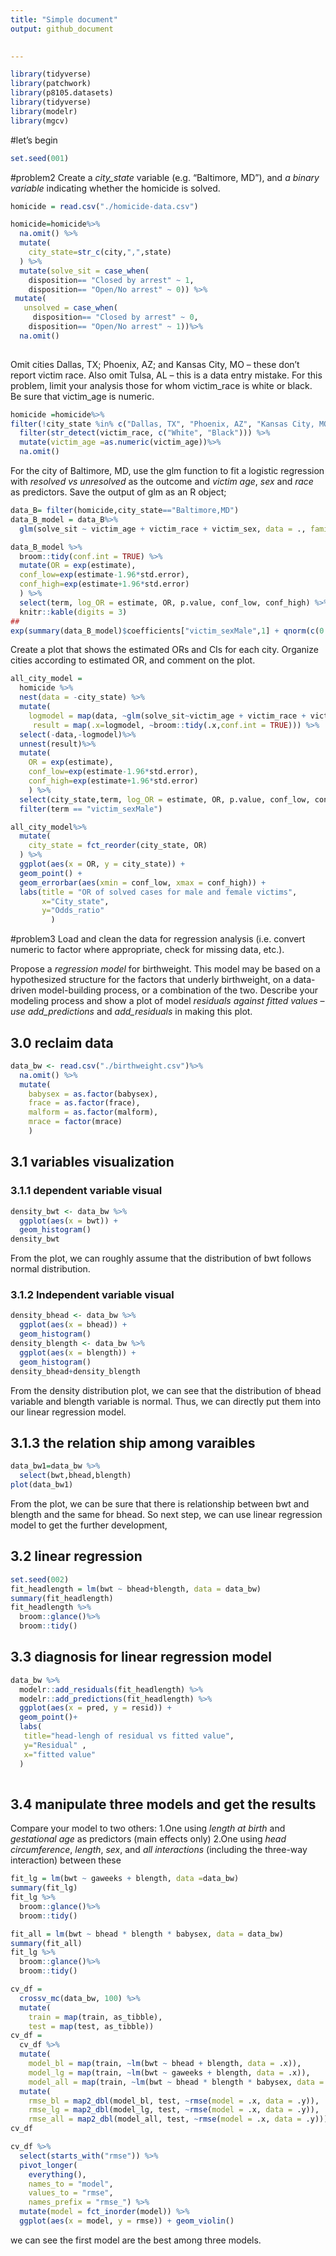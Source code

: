 ```yaml
---
title: "Simple document"
output: github_document

    
---
```

```r
library(tidyverse)
library(patchwork)
library(p8105.datasets)
library(tidyverse)
library(modelr)
library(mgcv)
```

#let's begin
```r
set.seed(001)
```

#problem2
Create a _city_state_ variable (e.g. “Baltimore, MD”), and _a binary variable_ indicating whether the homicide is solved. 
```r
homicide = read.csv("./homicide-data.csv") 

homicide=homicide%>% 
  na.omit() %>% 
  mutate(
    city_state=str_c(city,",",state)
  ) %>% 
  mutate(solve_sit = case_when(
    disposition== "Closed by arrest" ~ 1,
    disposition== "Open/No arrest" ~ 0)) %>% 
 mutate(
   unsolved = case_when(
     disposition== "Closed by arrest" ~ 0,
    disposition== "Open/No arrest" ~ 1))%>% 
  na.omit() 
                          
```



Omit cities Dallas, TX; Phoenix, AZ; and Kansas City, MO – these don’t report victim race. Also omit Tulsa, AL – this is a data entry mistake. For this problem, limit your analysis those for whom victim_race is white or black. Be sure that victim_age is numeric.

```r
homicide =homicide%>% 
filter(!city_state %in% c("Dallas, TX", "Phoenix, AZ", "Kansas City, MO", "Tulsa, AL")) %>% 
  filter(str_detect(victim_race, c("White", "Black"))) %>% 
  mutate(victim_age =as.numeric(victim_age))%>% 
  na.omit()
```

For the city of Baltimore, MD, use the glm function to fit a logistic regression with _resolved vs unresolved_ as the outcome and _victim_ _age_, _sex_ and _race_ as predictors. Save the output of glm as an R object; 
```r
data_B= filter(homicide,city_state=="Baltimore,MD")
data_B_model = data_B%>% 
  glm(solve_sit ~ victim_age + victim_race + victim_sex, data = ., family = binomial())

data_B_model %>% 
  broom::tidy(conf.int = TRUE) %>% 
  mutate(OR = exp(estimate), 
  conf_low=exp(estimate-1.96*std.error), 
  conf_high=exp(estimate+1.96*std.error)
  ) %>%
  select(term, log_OR = estimate, OR, p.value, conf_low, conf_high) %>% 
  knitr::kable(digits = 3)
##
exp(summary(data_B_model)$coefficients["victim_sexMale",1] + qnorm(c(0.025,0.5,0.975)) * summary(data_B_model)$coefficients["victim_sexMale",2])
```
Create a plot that shows the estimated ORs and CIs for each city. Organize cities according to estimated OR, and comment on the plot.
```r
all_city_model = 
  homicide %>%
  nest(data = -city_state) %>% 
  mutate(
    logmodel = map(data, ~glm(solve_sit~victim_age + victim_race + victim_sex, family = binomial(), data = ., )),
     result = map(.x=logmodel, ~broom::tidy(.x,conf.int = TRUE))) %>% 
  select(-data,-logmodel)%>% 
  unnest(result)%>% 
  mutate(
    OR = exp(estimate), 
    conf_low=exp(estimate-1.96*std.error), 
    conf_high=exp(estimate+1.96*std.error)
    ) %>%
  select(city_state,term, log_OR = estimate, OR, p.value, conf_low, conf_high) %>% 
  filter(term == "victim_sexMale")
```
```r
all_city_model%>%
  mutate(
    city_state = fct_reorder(city_state, OR)
  ) %>%
  ggplot(aes(x = OR, y = city_state)) +
  geom_point() +
  geom_errorbar(aes(xmin = conf_low, xmax = conf_high)) +
  labs(title = "OR of solved cases for male and female victims",
       x="City_state",
       y="Odds_ratio"
         )
```

#problem3
Load and clean the data for regression analysis (i.e. convert numeric to factor where appropriate, check for missing data, etc.).

Propose a _regression model_ for birthweight. This model may be based on a hypothesized structure for the factors that underly birthweight, on a data-driven model-building process, or a combination of the two. Describe your modeling process and show a plot of model _residuals against fitted values_ – _use add_predictions_ and _add_residuals_ in making this plot.


## 3.0 reclaim data
```r
data_bw <- read.csv("./birthweight.csv")%>% 
  na.omit() %>% 
  mutate(
    babysex = as.factor(babysex),
    frace = as.factor(frace), 
    malform = as.factor(malform),
    mrace = factor(mrace)
    )
```

## 3.1 variables visualization

### 3.1.1 dependent variable visual
```r
density_bwt <- data_bw %>% 
  ggplot(aes(x = bwt)) + 
  geom_histogram()
density_bwt
```
From the plot, we can roughly assume that the distribution of bwt follows normal distribution.

### 3.1.2 Independent variable visual

```r
density_bhead <- data_bw %>% 
  ggplot(aes(x = bhead)) + 
  geom_histogram()
density_blength <- data_bw %>% 
  ggplot(aes(x = blength)) + 
  geom_histogram()
density_bhead+density_blength
```
From the density distribution plot, we can see that the distribution of bhead variable and blength variable is normal. Thus, we can directly put them into our linear regression model.

## 3.1.3 the relation ship among varaibles
```r
data_bw1=data_bw %>% 
  select(bwt,bhead,blength)
plot(data_bw1)
```
From the plot, we can be sure that there is relationship between bwt and blength and the same for bhead. So next step, we can use linear regression model to get the further development,

## 3.2 linear regression
```r
set.seed(002)
fit_headlength = lm(bwt ~ bhead+blength, data = data_bw)
summary(fit_headlength)
fit_headlength %>% 
  broom::glance()%>% 
  broom::tidy()
```

## 3.3 diagnosis for linear regression model 
```r
data_bw %>% 
  modelr::add_residuals(fit_headlength) %>% 
  modelr::add_predictions(fit_headlength) %>%
  ggplot(aes(x = pred, y = resid)) + 
  geom_point()+
  labs(
   title="head-lengh of residual vs fitted value",
   y="Residual" ,
   x="fitted value"
  )
  
```

## 3.4 manipulate three models and get the results
Compare your model to two others:
1.One using _length at birth_ and _gestational age_ as predictors (main effects only)
2.One using _head circumference_, _length_, _sex_, and _all interactions_ (including the three-way interaction) between these


```r
fit_lg = lm(bwt ~ gaweeks + blength, data =data_bw)
summary(fit_lg)
fit_lg %>% 
  broom::glance()%>% 
  broom::tidy()

fit_all = lm(bwt ~ bhead * blength * babysex, data = data_bw)
summary(fit_all)
fit_lg %>% 
  broom::glance()%>% 
  broom::tidy()
```

```r

cv_df =
  crossv_mc(data_bw, 100) %>% 
  mutate(
    train = map(train, as_tibble),
    test = map(test, as_tibble))
cv_df = 
  cv_df %>% 
  mutate(
    model_bl = map(train, ~lm(bwt ~ bhead + blength, data = .x)),
    model_lg = map(train, ~lm(bwt ~ gaweeks + blength, data = .x)),
    model_all = map(train, ~lm(bwt ~ bhead * blength * babysex, data = .x))) %>% 
  mutate(
    rmse_bl = map2_dbl(model_bl, test, ~rmse(model = .x, data = .y)),
    rmse_lg = map2_dbl(model_lg, test, ~rmse(model = .x, data = .y)),
    rmse_all = map2_dbl(model_all, test, ~rmse(model = .x, data = .y)))
cv_df

cv_df %>% 
  select(starts_with("rmse")) %>% 
  pivot_longer(
    everything(),
    names_to = "model", 
    values_to = "rmse",
    names_prefix = "rmse_") %>% 
  mutate(model = fct_inorder(model)) %>% 
  ggplot(aes(x = model, y = rmse)) + geom_violin()
```
we can see the first model are the best among three models.
